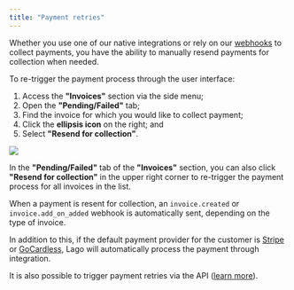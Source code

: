 ```yaml
---
title: "Payment retries"
---
```


Whether you use one of our native integrations or rely on our
[webhooks](/api/webhooks/messages) to collect payments, you have the ability to
manually resend payments for collection when needed.

To re-trigger the payment process through the user interface:

1. Access the **"Invoices"** section via the side menu;
2. Open the **"Pending/Failed"** tab;
3. Find the invoice for which you would like to collect payment;
4. Click the **ellipsis icon** on the right; and
5. Select **"Resend for collection"**.

<Frame caption="Payment retry via the invoice list">
  <img src="/guide/payments/images/retry-payment-a34e7670c5465cd86eb660502b3aa4ce.png" />
</Frame>

In the **"Pending/Failed"** tab of the **"Invoices"** section, you can also
click **"Resend for collection"** in the upper right corner to re-trigger the
payment process for all invoices in the list.

When a payment is resent for collection, an `invoice.created` or
`invoice.add_on_added` webhook is automatically sent, depending on the type of
invoice.

In addition to this, if the default payment provider for the customer is
[Stripe](/payments/stripe-integration) or
[GoCardless](/payments/gocardless-integration), Lago will automatically process
the payment through integration.

It is also possible to trigger payment retries via the API
([learn more](/api/invoices/retry)).
